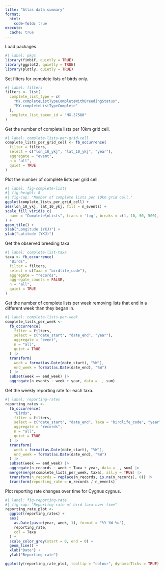 ```yaml
---
title: "Atlas data summary"
format: 
  html:
    code-fold: true
execute: 
  cache: true
---
```


Load packages
```r
#| label: pkgs
library(finbif, quietly = TRUE)
library(ggplot2, quietly = TRUE)
library(plotly, quietly = TRUE)
```

Set filters for complete lists of birds only.
```r
#| label: filters
filters <- list(
  complete_list_type = c(
    "MY.completeListTypeCompleteWithBreedingStatus",
    "MY.completeListTypeComplete"
  ),
  complete_list_taxon_id = "MX.37580"
)
```

Get the number of complete lists per 10km grid cell.
```r
#| label: complete-lists-per-grid-cell
complete_lists_per_grid_cell <- fb_occurrence(
  filter = filters,
  select = c("lon_10_ykj", "lat_10_ykj", "year"),
  aggregate = "event",
  n = "all",
  quiet = TRUE
)
```

Plot the number of complete lists per grid cell.
```r
#| label: fig-complete-lists
#| fig-height: 8
#| fig-cap: "Number of complete lists per 10km grid cell."
ggplot(complete_lists_per_grid_cell) +
aes(lon_10_ykj, lat_10_ykj, fill = n_events) +
scale_fill_viridis_c(
  name = "Complete\nLists", trans = 'log', breaks = c(1, 10, 50, 500),
) +
geom_tile() +
xlab("Longitude (YKJ)") +
ylab("Latitude (YKJ)")
```

Get the observed breeding taxa
```r
#| label: complete-list-taxa
taxa <- fb_occurrence(
  "Birds",
  filter = filters,
  select = c(Taxa = "birdlife_code"),
  aggregate = "records",
  aggregate_counts = FALSE,
  n = "all",
  quiet = TRUE
)
```

Get the number of complete lists per week removing lists that end in a different week than they began in.
```r
#| label: complete-lists-per-week
complete_lists_per_week <-
  fb_occurrence(
    filter = filters,
    select = c("date_start", "date_end", "year"),
    aggregate = "event",
    n = "all",
    quiet = TRUE
  ) |>
  transform(
    week = format(as.Date(date_start), "%W"),
    end_week = format(as.Date(date_end), "%W")
  ) |>
  subset(week == end_week) |>
  aggregate(n_events ~ week + year, data = _, sum)
```

Get the weekly reporting rate for each taxa.

```r
#| label: reporting-rates
reporting_rates <-
  fb_occurrence(
    "Birds",
    filter = filters,
    select = c("date_start", "date_end", Taxa = "birdlife_code", "year"),
    aggregate = "records",
    n = "all",
    quiet = TRUE
  ) |>
  transform(
    week = format(as.Date(date_start), "%W"),
    end_week = format(as.Date(date_end), "%W")
  ) |>
  subset(week == end_week) |>
  aggregate(n_records ~ week + Taxa + year, data = _, sum) |>
  merge(merge(complete_lists_per_week, taxa), all.y = TRUE) |>
  transform(n_records = replace(n_records, is.na(n_records), 0)) |>
  transform(reporting_rate = n_records / n_events)
```

Plot reporting rate changes over time for Cygnus cygnus.
```r
#| label: fig-reporting-rate
#| fig-cap: "Reporting rate of bird taxa over time"
reporting_rate_plot <- 
  ggplot(reporting_rates) +
  aes(
    as.Date(paste(year, week, 1), format = "%Y %W %u"),
    reporting_rate,
    col = Taxa
  ) +
  scale_color_grey(start = 0, end = 0) +
  geom_line() +
  xlab("Date") +
  ylab("Reporting rate")

ggplotly(reporting_rate_plot, tooltip = "colour", dynamicTicks = TRUE)
```
